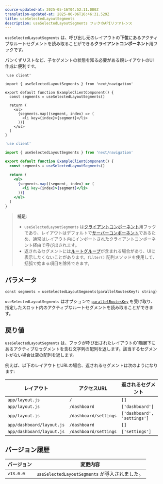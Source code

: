 ```yaml
---
source-updated-at: 2025-05-16T04:52:11.000Z
translation-updated-at: 2025-06-06T16:46:31.529Z
title: useSelectedLayoutSegments
description: useSelectedLayoutSegments フックのAPIリファレンス
---
```


`useSelectedLayoutSegments` は、呼び出し元のレイアウトの**下位**にあるアクティブなルートセグメントを読み取ることができる**クライアントコンポーネント**用フックです。

パンくずリストなど、子セグメントの状態を知る必要がある親レイアウトのUI作成に便利です。

```tsx filename="app/example-client-component.tsx" switcher
'use client'

import { useSelectedLayoutSegments } from 'next/navigation'

export default function ExampleClientComponent() {
  const segments = useSelectedLayoutSegments()

  return (
    <ul>
      {segments.map((segment, index) => (
        <li key={index}>{segment}</li>
      ))}
    </ul>
  )
}
```

```jsx filename="app/example-client-component.js" switcher
'use client'

import { useSelectedLayoutSegments } from 'next/navigation'

export default function ExampleClientComponent() {
  const segments = useSelectedLayoutSegments()

  return (
    <ul>
      {segments.map((segment, index) => (
        <li key={index}>{segment}</li>
      ))}
    </ul>
  )
}
```

> **補足**:
>
> - `useSelectedLayoutSegments` は[クライアントコンポーネント](/docs/app/building-your-application/rendering/client-components)用フックであり、レイアウトはデフォルトで[サーバーコンポーネント](/docs/app/building-your-application/rendering/server-components)であるため、通常はレイアウト内にインポートされたクライアントコンポーネント経由で呼び出されます。
> - 返されるセグメントには[ルートグループ](/docs/app/building-your-application/routing/route-groups)が含まれる場合があり、UIに表示したくないことがあります。`filter()` 配列メソッドを使用して、括弧で始まる項目を除外できます。

## パラメータ

```tsx
const segments = useSelectedLayoutSegments(parallelRoutesKey?: string)
```

`useSelectedLayoutSegments` はオプションで [`parallelRoutesKey`](/docs/app/building-your-application/routing/parallel-routes#useselectedlayoutsegments) を受け取り、指定したスロット内のアクティブなルートセグメントを読み取ることができます。

## 戻り値

`useSelectedLayoutSegments` は、フックが呼び出されたレイアウトの1階層下にあるアクティブなセグメントを含む文字列の配列を返します。該当するセグメントがない場合は空の配列を返します。

例えば、以下のレイアウトとURLの場合、返されるセグメントは次のようになります:

| レイアウト                 | アクセスURL            | 返されるセグメント           |
| -------------------------- | ---------------------- | ---------------------------- |
| `app/layout.js`           | `/`                   | `[]`                        |
| `app/layout.js`           | `/dashboard`          | `['dashboard']`             |
| `app/layout.js`           | `/dashboard/settings` | `['dashboard', 'settings']` |
| `app/dashboard/layout.js` | `/dashboard`          | `[]`                        |
| `app/dashboard/layout.js` | `/dashboard/settings` | `['settings']`              |

## バージョン履歴

| バージョン   | 変更内容                                |
| ----------- | --------------------------------------- |
| `v13.0.0`   | `useSelectedLayoutSegments` が導入されました。 |